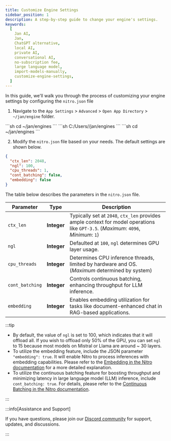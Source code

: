 ```yaml
---
title: Customize Engine Settings
sidebar_position: 1
description: A step-by-step guide to change your engine's settings.
keywords:
  [
    Jan AI,
    Jan,
    ChatGPT alternative,
    local AI,
    private AI,
    conversational AI,
    no-subscription fee,
    large language model,
    import-models-manually,
    customize-engine-settings,
  ]
---
```


<head>
    <title>Customize Engine Settings</title>
    <meta name="description" content="A step-by-step guide to change your engine's settings. Learn how to modify the nitro.json file to customize parameters such as ctx_len, ngl, cpu_threads, cont_batching, and embedding to optimize the performance of your Jan AI.">
    <meta name="keywords" content="Jan AI, Jan, ChatGPT alternative, local AI, private AI, conversational AI, no-subscription fee, large language model, import-models-manually, customize-engine-settings">
    <meta property="og:title" content="Customize Engine Settings">
    <meta property="og:description" content="A step-by-step guide to change your engine's settings. Learn how to modify the nitro.json file to customize parameters such as ctx_len, ngl, cpu_threads, cont_batching, and embedding to optimize the performance of your Jan AI.">
    <meta property="og:url" content="https://yourwebsite.com/guides/customize-engine-settings">
    <meta name="twitter:card" content="summary">
    <meta name="twitter:title" content="Customize Engine Settings">
    <meta name="twitter:description" content="A step-by-step guide to change your engine's settings. Learn how to modify the nitro.json file to customize parameters such as ctx_len, ngl, cpu_threads, cont_batching, and embedding to optimize the performance of your Jan AI.">
</head>



In this guide, we'll walk you through the process of customizing your engine settings by configuring the `nitro.json` file

1. Navigate to the `App Settings` > `Advanced` > `Open App Directory` > `~/jan/engine` folder.

<Tabs>
    <TabItem value="mac" label="MacOS" default>
        ```sh
        cd ~/jan/engines
        ```
    </TabItem>
    <TabItem value="windows" label="Windows" default>
        ```sh
        C:/Users/<your_user_name>/jan/engines
        ```
    </TabItem>
    <TabItem value="linux" label="Linux" default>
        ```sh
        cd ~/jan/engines
        ```
    </TabItem>
</Tabs>

2. Modify the `nitro.json` file based on your needs. The default settings are shown below.

```json title="~/jan/engines/nitro.json"
{
  "ctx_len": 2048,
  "ngl": 100,
  "cpu_threads": 1,
  "cont_batching": false,
  "embedding": false
}
```

The table below describes the parameters in the `nitro.json` file.

| Parameter | Type | Description |
| --------- | ---- | ----------- |
| `ctx_len` | **Integer** | Typically set at `2048`, `ctx_len` provides ample context for model operations like `GPT-3.5`. (*Maximum*: `4096`, *Minimum*: `1`) |
| `ngl` | **Integer** | Defaulted at `100`, `ngl` determines GPU layer usage. |
| `cpu_threads` | **Integer** | Determines CPU inference threads, limited by hardware and OS. (*Maximum* determined by system) |
| `cont_batching` | **Integer** | Controls continuous batching, enhancing throughput for LLM inference. |
| `embedding` | **Integer** | Enables embedding utilization for tasks like document-enhanced chat in RAG-based applications. |

:::tip
 - By default, the value of `ngl` is set to 100, which indicates that it will offload all. If you wish to offload only 50% of the GPU, you can set `ngl` to 15 because most models on Mistral or Llama are around ~ 30 layers.
 - To utilize the embedding feature, include the JSON parameter `"embedding": true`. It will enable Nitro to process inferences with embedding capabilities. Please refer to the [Embedding in the Nitro documentation](https://nitro.jan.ai/features/embed) for a more detailed explanation.
 - To utilize the continuous batching feature for boosting throughput and minimizing latency in large language model (LLM) inference, include `cont_batching: true`. For details, please refer to the [Continuous Batching in the Nitro documentation](https://nitro.jan.ai/features/cont-batch).

:::

:::info[Assistance and Support]

If you have questions, please join our [Discord community](https://discord.gg/Dt7MxDyNNZ) for support, updates, and discussions.

:::